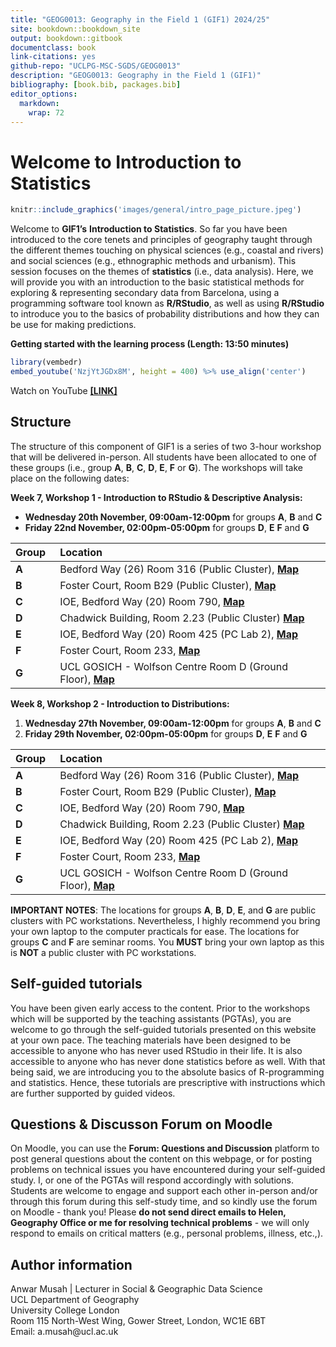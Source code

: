 ```yaml
---
title: "GEOG0013: Geography in the Field 1 (GIF1) 2024/25"
site: bookdown::bookdown_site
output: bookdown::gitbook
documentclass: book
link-citations: yes
github-repo: "UCLPG-MSC-SGDS/GEOG0013"
description: "GEOG0013: Geography in the Field 1 (GIF1)"
bibliography: [book.bib, packages.bib]
editor_options: 
  markdown: 
    wrap: 72
---
```


# Welcome to Introduction to Statistics {.unnumbered}

```r
knitr::include_graphics('images/general/intro_page_picture.jpeg') 
```

Welcome to **GIF1's** **Introduction to Statistics**. So far you have been introduced to the core tenets and principles of geography taught through the different themes touching on physical sciences (e.g., coastal and rivers) and social sciences (e.g., ethnographic methods and urbanism). This session focuses on the themes of **statistics** (i.e., data analysis). Here, we will provide you with an introduction to the basic statistical methods for exploring & representing secondary data from Barcelona, using a programming software tool known as **R/RStudio**, as well as using **R/RStudio** to introduce you to the basics of probability distributions and how they can be use for making predictions.

**Getting started with the learning process (Length: 13:50 minutes)**

```r
library(vembedr)
embed_youtube('NzjYtJGDx8M', height = 400) %>% use_align('center')
```

Watch on YouTube [**[LINK]**](https://youtu.be/NzjYtJGDx8M)

## Structure {.unnumbered}

The structure of this component of GIF1 is a series of two 3-hour workshop that will be delivered in-person. All students have been allocated to one of these groups (i.e., group **A**, **B**, **C**, **D**, **E**, **F** or **G**). The workshops will take place on the following dates:

**Week 7, Workshop 1 - Introduction to RStudio & Descriptive Analysis:** 

- **Wednesday 20th November, 09:00am-12:00pm** for groups **A**, **B** and **C**
- **Friday 22nd November, 02:00pm-05:00pm** for groups **D**, **E** **F** and **G**

|**Group**|**Location**|
|:--- |:-----------------------   |
|**A**| Bedford Way (26) Room 316 (Public Cluster), [**Map**](http://www.ucl.ac.uk/maps/26-bedford-way)|
|**B**| Foster Court, Room B29 (Public Cluster), [**Map**](http://www.ucl.ac.uk/maps/foster-court)|
|**C**| IOE, Bedford Way (20) Room 790, [**Map**](http://www.ucl.ac.uk/maps/ioe) |
|**D**| Chadwick Building, Room 2.23 (Public Cluster) [**Map**](http://www.ucl.ac.uk/maps/chadwick-building)|
|**E**| IOE, Bedford Way (20) Room 425 (PC Lab 2), [**Map**](http://www.ucl.ac.uk/maps/ioe)|
|**F**| Foster Court, Room 233, [**Map**](http://www.ucl.ac.uk/maps/foster-court)|
|**G**| UCL GOSICH - Wolfson Centre Room D (Ground Floor), [**Map**](http://www.ucl.ac.uk/maps/ich-wolfson-centre)|

**Week 8, Workshop 2 - Introduction to Distributions:** 

1. **Wednesday 27th November, 09:00am-12:00pm** for groups **A**, **B** and **C**
2. **Friday 29th November, 02:00pm-05:00pm** for groups **D**, **E** **F** and **G**

|**Group**|**Location**|
|:--- |:-----------------------   |
|**A**| Bedford Way (26) Room 316 (Public Cluster), [**Map**](http://www.ucl.ac.uk/maps/26-bedford-way)|
|**B**| Foster Court, Room B29 (Public Cluster), [**Map**](http://www.ucl.ac.uk/maps/foster-court)|
|**C**| IOE, Bedford Way (20) Room 790, [**Map**](http://www.ucl.ac.uk/maps/ioe) |
|**D**| Chadwick Building, Room 2.23 (Public Cluster) [**Map**](http://www.ucl.ac.uk/maps/chadwick-building)|
|**E**| IOE, Bedford Way (20) Room 425 (PC Lab 2), [**Map**](http://www.ucl.ac.uk/maps/ioe)|
|**F**| Foster Court, Room 233, [**Map**](http://www.ucl.ac.uk/maps/foster-court)|
|**G**| UCL GOSICH - Wolfson Centre Room D (Ground Floor), [**Map**](http://www.ucl.ac.uk/maps/ich-wolfson-centre)|

<div class="note">
**IMPORTANT NOTES**: The locations for groups **A**, **B**, **D**, **E**, and **G** are public clusters with PC workstations. Nevertheless, I highly recommend you bring your own laptop to the computer practicals for ease. The locations for groups **C** and **F** are seminar rooms. You **MUST** bring your own laptop as this is **NOT** a public cluster with PC workstations.
</div>

## Self-guided tutorials {-}

You have been given early access to the content. Prior to the workshops which will be supported by the teaching assistants (PGTAs), you are welcome to go through the self-guided tutorials presented on this website at your own pace. The teaching materials have been designed to be accessible to anyone who has never used RStudio in their life. It is also accessible to anyone who has never done statistics before as well. With that being said, we are introducing you to the absolute basics of R-programming and statistics. Hence, these tutorials are prescriptive with instructions which are further supported by guided videos.

## Questions & Discusson Forum on Moodle {-}

On Moodle, you can use the **Forum: Questions and Discussion** platform to post general questions about the content on this webpage, or for posting problems on technical issues you have encountered during your self-guided study. I, or one of the PGTAs will respond accordingly with solutions. Students are welcome to engage and support each other in-person and/or through this forum during this self-study time, and so kindly use the forum on Moodle - thank you! Please **do not send direct emails to Helen, Geography Office or me for resolving technical problems** - we will only respond to emails on critical matters (e.g., personal problems, illness, etc.,).      

## Author information {-}

Anwar Musah | Lecturer in Social & Geographic Data Science </br>
UCL Department of Geography </br>
University College London </br>
Room 115 North-West Wing, Gower Street, London, WC1E 6BT </br>
Email: a.musah@ucl.ac.uk